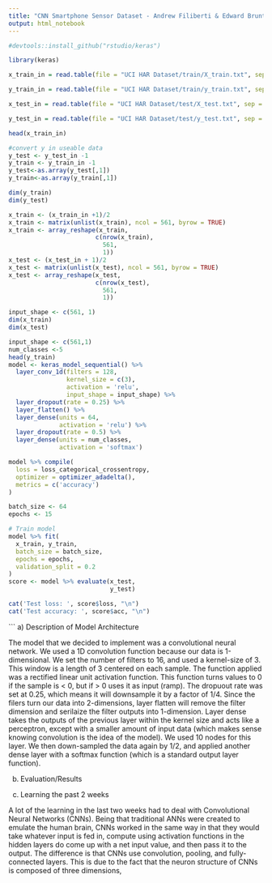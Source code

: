 ```yaml
---
title: "CNN Smartphone Sensor Dataset - Andrew Filiberti & Edward Brunton"
output: html_notebook
---
```


```r
#devtools::install_github("rstudio/keras")
```


```r
library(keras)
```

```r
x_train_in = read.table(file = "UCI HAR Dataset/train/X_train.txt", sep = "" , header = F , na.strings ="", stringsAsFactors= F)

y_train_in = read.table(file = "UCI HAR Dataset/train/y_train.txt", sep = "" , header = F , na.strings ="", stringsAsFactors= F)

x_test_in = read.table(file = "UCI HAR Dataset/test/X_test.txt", sep = "" , header = F , na.strings ="", stringsAsFactors= F)

y_test_in = read.table(file = "UCI HAR Dataset/test/y_test.txt", sep = "" , header = F , na.strings ="", stringsAsFactors= F)
```

```r
head(x_train_in)
```

```r
#convert y in useable data
y_test <- y_test_in -1
y_train <- y_train_in -1
y_test<-as.array(y_test[,1])
y_train<-as.array(y_train[,1])
```

```r
dim(y_train)
dim(y_test)
```


```r
x_train <- (x_train_in +1)/2
x_train <- matrix(unlist(x_train), ncol = 561, byrow = TRUE)
x_train <- array_reshape(x_train,
                        c(nrow(x_train),
                          561,
                          1))
x_test <- (x_test_in + 1)/2
x_test <- matrix(unlist(x_test), ncol = 561, byrow = TRUE)
x_test <- array_reshape(x_test,
                        c(nrow(x_test),
                          561,
                          1))

input_shape <- c(561, 1)
dim(x_train)
dim(x_test)
```

```r
input_shape <- c(561,1)
num_classes <-5
head(y_train)
model <- keras_model_sequential() %>%
  layer_conv_1d(filters = 128,
                kernel_size = c(3),
                activation = 'relu',
                input_shape = input_shape) %>% 
  layer_dropout(rate = 0.25) %>% 
  layer_flatten() %>% 
  layer_dense(units = 64,
              activation = 'relu') %>% 
  layer_dropout(rate = 0.5) %>% 
  layer_dense(units = num_classes,
              activation = 'softmax')
```

```r
model %>% compile(
  loss = loss_categorical_crossentropy,
  optimizer = optimizer_adadelta(),
  metrics = c('accuracy')
)
```



```r
batch_size <- 64
epochs <- 15

# Train model
model %>% fit(
  x_train, y_train,
  batch_size = batch_size,
  epochs = epochs,
  validation_split = 0.2
)
score <- model %>% evaluate(x_test,
                            y_test)

cat('Test loss: ', score$loss, "\n")
cat('Test accuracy: ', score$acc, "\n")
```

```
 a) Description of Model Architecture

   The model that we decided to implement was a convolutional neural network. We used a 1D convolution function because our data is 1-dimensional. We set the number of filters to 16, and used a kernel-size of 3. This window is a length of 3 centered on each sample. The function applied was a rectified linear unit activation function. This function turns values to 0 if the sample is < 0, but if > 0 uses it as input (ramp). The dropuout rate was set at 0.25, which means it will downsample it by a factor of 1/4. Since the filers turn our data into 2-dimensions, layer flatten will remove the filter dimension and serilaize the filter outputs into 1-dimension. Layer dense takes the outputs of the previous layer within the kernel size and acts like a perceptron, except with a smaller amount of input data (which makes sense knowing convolution is the idea of the model). We used 10 nodes for this layer. We then down-sampled the data again by 1/2, and applied another dense layer with a softmax function (which is a standard output layer function). 
   
   
 b) Evaluation/Results



 c) Learning the past 2 weeks
   
   A lot of the learning in the last two weeks had to deal with Convolutional Neural Networks (CNNs). Being that traditional ANNs were created to emulate the human brain, CNNs worked in the same way in that they would take whatever input is fed in, compute using activation functions in the hidden layers do come up with a net input value, and then pass it to the output. The difference is that CNNs use convolution, pooling, and fully-connected layers. This is due to the fact that the neuron structure of CNNs is composed of three dimensions, 

